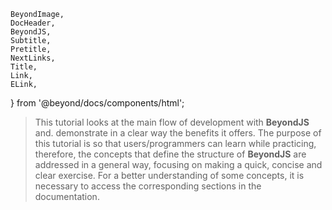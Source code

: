 	BeyondImage,
	DocHeader,
	BeyondJS,
	Subtitle,
	Pretitle,
	NextLinks,
	Title,
	Link,
	ELink,
} from '@beyond/docs/components/html';

<DocHeader pretitle="Tutorial" title="Web project width Backend Integration" />

<Title tag="h4">Before you start</Title>

> This tutorial looks at the main flow of development with **BeyondJS** and.
> demonstrate in a clear way the
> benefits it offers. The purpose of this tutorial is so that users/programmers can learn while practicing,
> therefore, the concepts that define the structure of **BeyondJS** are addressed in a general way,
> focusing on making a quick, concise and clear exercise. For a better understanding of
> some concepts, it is necessary to access the corresponding sections
> in the documentation.

<Title tag="h3" text="Prerequisites" />

To run this tutorial you need:

-   To have Node.js 16.x installed.
-   Have basic knowledge of the command console.

Additionally, it is recommended to use <ELink href="https://code.visualstudio.com/">vscode</ELink> to follow the tutorial step by step.
However any other editor can be used.

<Title tag="h2" text="Getting started" />

The first thing we will do is opening our editor in the folder of our workspace.

<Code>code .</Code>

Now, we can open the integrated terminal using `ctrl + shift + C` (or `cmd + backtick` in mac) and run
there the following command to create our project and package:

<Code>npx @beyond-js/create-package@latest</Code>

> Warning: BeyondJS CLI commands are interactive and require a compatible console for proper functionality. Make sure to have an updated console before using them.

This command is interactive and will request some data to define our package or project.
The data requested are the following:

-   **Package specifier**: It corresponds to the name of our package, for the purposes of this tutorial
    our package will be called: `@beyond-js/tutorial`.
-   **Title**: "BeyondJS Web Tutorial"
-   **About**: You can add any text or skip it and move forward.
-   **Package type**: we will select `web-backend`. It corresponds to the type of project to create, which contains
    the packages to implement a connection between a node service and our web project through websockets,
    as we will see later.

    BeyondJS will install it locally and generates the initial structure of our project.

-   **Install dependencies**: we select yes. You can select no, but you will need to install npm dependencies
    manualy from the console.

Ready! our project has been created. Next we will open our text editor in the directory
directory where we execute the command

When we open it we can see that we have the following structure:

-   **beyond.json:** File to manage the development server, managed by BeyondJS.
-   **packages.json:** This fil records the projects that the DevServer has access to,
    usually managed directly by <BeyondJS/>.
-   **tutorial**: The folder of our package and project.

    -   **package.json**: javascript package file.
    -   **/modules:** Folder where the modules of the project are created by default. This value is configurable,
        you can read more about it in the <Link href="/docs/packages/json">Package Configuration section</Link>.
    -   **template:** This folder contains all the elements needed to define the overall project template.

        -   **template.json:** File that allows you to make adjustments to the project template configuration.

> You can learn about the differences between project types
> in <Link href="/docs/packages/types"> the relevant section of the documentation</Link> if you wish.

Next, we must start <BeyondJS/>, for this we run the following command:

<Code language="shell">beyond run --workspace 4000</Code>

When executed, the following message should appear in the command console:

<Code language="shell" clipboard={false}>
	{`Follow the link to manage your packages with the workspace:
https://workspace.beyondjs.com?port=4000
`}
</Code>

<BeyondImage src="/images/tutorial/first-page.png" alt="your first page with BeyondJS" />

Done! We can now access our project at <ELink href="http://localhost:6510/">http://localhost:6510/</ELink>.

Next we are going to create our first module.

<NextLinks items={['tutorial/first-module', 'tutorial/backend']} />
